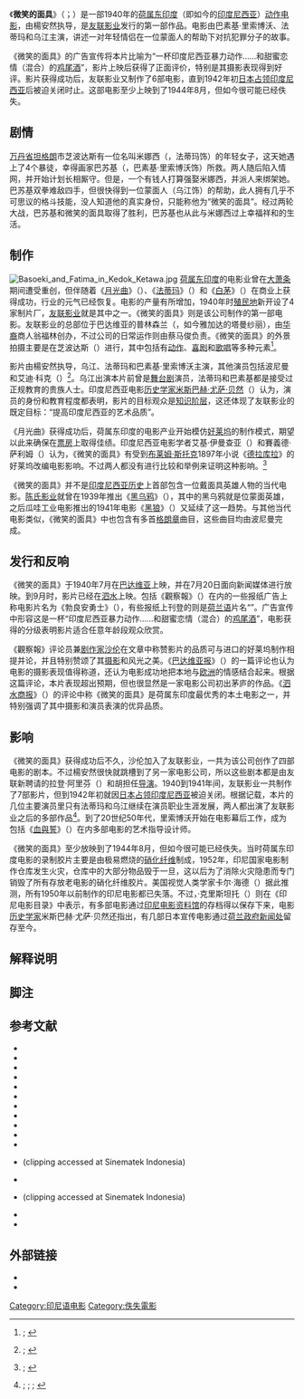 {{Infobox film
| name           = 微笑的面具
| image          = Kedok Ketawa ad.jpg
| border         = 
| alt            = 广告
| caption        = [[泗水_(印尼)|泗水]]一家报纸上刊登的《微笑的面具》广告
| director       = 楊安然
| producer       =
| writer         =
| screenplay     = 
| story          = 
| based on       = <!-- {{based on|title of the original work|writer of the original work}} -->
| narrator       = 
| starring       ={{plain list|
*乌江
*法蒂玛（{{lang|en|Fatimah}}）
*巴素基·里索博沃（{{lang|en|Basoeki Resobowo}}）
}}
| music          = S·波尼曼（{{lang|id|S Poniman}}）
| cinematography = 
| editing        = 
| studio         = [[友联影业|友联影业]]
| distributor    = 
| released       = {{Film date|df=yes|1940|07||荷属东印度}}
| runtime        = 
| country        = [[荷属东印度|荷属东印度]]
| language       = 印尼语
| budget         = 
| gross          = 
}}
《'''微笑的面具'''》（{{lang-id|''Kedok Ketawa''}}；{{lang-nl|''Het Lachende Masker''}}）是一部1940年的[[荷属东印度|荷属东印度]]（即如今的[[印度尼西亚|印度尼西亚]]）[[动作片|动作电影]]，由楊安然执导，是[[友联影业|友联影业]]发行的第一部作品。电影由巴素基·里索博沃、法蒂玛和乌江主演，讲述一对年轻情侣在一位蒙面人的帮助下对抗犯罪分子的故事。

《微笑的面具》的广告宣传将本片比喻为“一杯印度尼西亚暴力动作……和甜蜜恋情（混合）的[[鸡尾酒|鸡尾酒]]”{{sfn|Soerabaijasch Handelsblad 1940, (untitled)}}，影片上映后获得了正面评价，特别是其摄影表现得到好评。影片获得成功后，友联影业又制作了6部电影，直到1942年初[[印度尼西亚日据时期|日本占领印度尼西亚]]后被迫关闭时止。这部电影至少上映到了1944年8月，但如今很可能已经佚失。
{{Spoken Wikipedia|Zh-tw-微笑的面具.ogg|2016年|1月14日|臺灣漢語}}

== 剧情 ==
[[万丹省|万丹省]][[坦格朗|坦格朗]]市芝波达斯有一位名叫米娜西（{{lang|id|Minarsih}}，法蒂玛饰）的年轻女子，这天她遇上了4个暴徒，幸得画家巴苏基（{{lang|id|Basuki}}，巴素基·里索博沃饰）所救。两人随后陷入情网，并开始计划长相厮守。但是，一个有钱人打算强娶米娜西，并派人来绑架她。巴苏基双拳难敌四手，但很快得到一位蒙面人（乌江饰）的帮助，此人拥有几乎不可思议的格斗技能，没人知道他的真实身份，只能称他为“微笑的面具”。经过两轮大战，巴苏基和微笑的面具取得了胜利，巴苏基也从此与米娜西过上幸福祥和的生活。{{sfn|Soerabaijasch Handelsblad 1940, Kedok Ketawa}}

== 制作 ==
[[File:Basoeki_and_Fatima_in_Kedok_Ketawa.jpg|thumb]]
[[荷属东印度|荷属东印度]]的电影业曾在[[大萧条|大萧条]]期间遭受重创，但伴随着《[[月光曲_(電影)|月光曲]]》（{{lang|id|''Terang Boelan''}}）、《[[法蒂玛_(1938年电影)|法蒂玛]]》（{{lang|id|''Fatima''}}）和《[[白茅_(電影)|白茅]]》（{{lang|id|''Alang-Alang''}}）在商业上获得成功，行业的元气已经恢复。电影的产量有所增加，1940年时[[殖民地|殖民地]]新开设了4家制片厂，[[友联影业|友联影业]]就是其中之一{{sfn|Biran|2009|p=205}}。《微笑的面具》则是该公司制作的第一部电影{{sfn|Biran|2009|p=232}}。友联影业的总部位于巴达维亚的普林森兰（{{lang|en|Prinsenlaan}}，如今雅加达的塔曼纱丽），由[[印度尼西亚华人|华裔]]商人翁福林创办，不过公司的日常运作则由蔡马俊负责{{Sfn|Biran|2009|pp=205, 232–233}}。《微笑的面具》的外景拍摄主要是在芝波达斯（{{lang|en|Cibodas}}）进行，其中包括有[[动作片|动作]]、[[喜剧片|喜剧]]和[[歌舞片|歌唱]]等多种元素<ref>{{harvnb|Pemandangan 1940, (untitled)}}; {{harvnb|Soerabaijasch Handelsblad 1940, Kedok Ketawa}}</ref>。

影片由楊安然执导，乌江、法蒂玛和巴素基·里索博沃主演，其他演员包括波尼曼和艾迪·科克（{{lang|en|Eddy Kock}}）<ref>{{harvnb|Soerabaijasch Handelsblad 1940, (untitled)}}; {{harvnb|Filmindonesia.or.id, Kedok Ketawa}}</ref>。乌江出演本片前曾是[[舞台剧|舞台剧]]演员，法蒂玛和巴素基都是接受过正规教育的贵族人士{{efn|来源中称法蒂玛接受过教育，但没有没有说明教育程度和所学专业，巴素基之前曾是[[教师|教师]]。{{harvtxt|Biran|2009|p=244}}}}。印度尼西亚电影[[历史学家|历史学家]][[米斯巴赫·尤萨·贝然|米斯巴赫·尤萨·贝然]]（{{lang|en|Misbach Yusa Biran}}）认为，演员的身份和教育程度都表明，影片的目标观众是[[知识阶层|知识阶层]]，这还体现了友联影业的既定目标：“提高印度尼西亚的艺术品质”{{efn|原文为：“……buat mengangkat derajatnya kesenian Indonesia.”}}{{Sfn|Biran|2009|pp=232–233, 244}}。

《月光曲》获得成功后，荷属东印度的电影产业开始模仿[[好莱坞|好莱坞]]的制作模式，期望以此来确保在[[票房|票房]]上取得佳绩。印度尼西亚电影学者艾基·伊曼查亚（{{lang|en|Ekky Imanjaya}}）和賽義德·萨利姆（{{lang|en|Said Salim}}）认为，《微笑的面具》有受到[[布莱姆·斯托克|布莱姆·斯托克]]1897年小说《[[德拉库拉_(小说)|德拉库拉]]》的好莱坞改编电影影响。不过两人都没有进行比较和举例来证明这种影响。<ref>{{harvnb|Imanjaya|2006|p=38}}; {{harvnb|Said|1992|p=102}}</ref>

《微笑的面具》并不是[[印度尼西亚历史|印度尼西亚历史]]上首部包含一位戴面具英雄人物的当代电影。[[陈氏影业|陈氏影业]]就曾在1939年推出《[[黑乌鸦|黑乌鸦]]》（{{lang|id|''Gagak Item''}}），其中的黑乌鸦就是位蒙面英雄{{sfn|Biran|2009|pp=175–176}}，之后瓜哇工业电影推出的1941年电影《[[黑狼_(1941年电影)|黑狼]]》（{{lang|id|''Srigala Item''}}）又延续了这一趋势{{sfn|Biran|2009|p=274}}。与其他当代电影类似，《微笑的面具》中也包含有多首[[格朗章|格朗章]]曲目，这些曲目均由波尼曼完成{{sfn|Biran|2009|p=232}}。

== 发行和反响 ==
《微笑的面具》于1940年7月在[[雅加达|巴达维亚]]上映{{sfn|Biran|2009|p=232}}，并在7月20日面向新闻媒体进行放映{{sfn|Bataviaasch Nieuwsblad 1940, Filmaankondiging Cinema Palace}}。到9月时，影片已经在[[泗水_(印尼)|泗水]]上映{{sfn|Soerabaijasch Handelsblad 1940, (untitled)}}。包括《觀察報》（{{lang|id|''Pemandangan''}}）在内的一些报纸广告上称电影片名为《勃良安勇士》（{{lang|id|''Pendekar dari Preanger''}}）{{sfn|Filmindonesia.or.id, Kedok Ketawa}}，有些报纸上刊登的则是[[荷兰语|荷兰语]]片名“{{lang|nl|''Het Lachende Masker''}}”{{sfn|Soerabaijasch Handelsblad 1940, (untitled)}}。广告宣传中形容这是一杯“印度尼西亚暴力动作……和甜蜜恋情（混合）的[[鸡尾酒|鸡尾酒]]”{{efn|原文为：“... een indonesische cocktail van heftige acties ... zoete romantiek”}}，电影获得的分级表明影片适合任意年龄段观众欣赏{{sfn|Soerabaijasch Handelsblad 1940, (untitled)}}。

《觀察報》评论员兼[[剧作家|剧作家]][[沙伦|沙伦]]在文章中称赞影片的品质可与进口的好莱坞制作相提并论，并且特别赞颂了其[[摄影|摄影]]和风光之美{{sfn|Saeoren 1940, (untitled)}}。《[[巴达维亚报|巴达维亚报]]》（{{lang|id|''Bataviaasch Nieuwsblad''}}）的一篇评论也认为电影的摄影表现值得称道，还认为电影成功地把本地与[[欧洲|欧洲]]的情感结合起来。根据这篇评论，本片表现超出预期，但也很显然是一家电影公司初出茅庐的作品{{sfn|Bataviaasch Nieuwsblad 1940, Filmaankondiging Cinema Palace}}。《[[泗水商报|泗水商报]]》（{{lang|id|''Soerabaijasch Handelsblad''}}）的评论中称《微笑的面具》是荷属东印度最优秀的本土电影之一，并特别强调了其中摄影和演员表演的优异品质{{sfn|Soerabaijasch Handelsblad 1940, Kedok Ketawa}}。

== 影响 ==
《微笑的面具》获得成功后不久，沙伦加入了友联影业，一共为该公司创作了四部电影的剧本。不过楊安然很快就跳槽到了另一家电影公司，所以这些剧本都是由友联新聘请的拉登·阿里芬（{{lang|en|Raden Ariffien}}）和胡担任[[导演|导演]]{{sfn|Biran|2009|p=233}}。1940到1941年间，友联影业一共制作了7部影片，但到1942年初就因[[印度尼西亚日据时期|日本占领印度尼西亚]]被迫关闭{{sfn|Biran|2009|p=233}}。根据记载，本片的几位主要演员里只有法蒂玛和乌江继续在演员职业生涯发展，两人都出演了友联影业之后的多部作品<ref>{{harvnb|Filmindonesia.or.id, Basuki Resobowo}}; {{harvnb|Filmindonesia.or.id, Eddy Kock}}; {{harvnb|Filmindonesia.or.id, Oedjang}}; {{harvnb|Filmindonesia.or.id, RS Fatimah}}</ref>。到了20世纪50年代，里索博沃开始在电影幕后工作，成为包括《[[血與誓|血與誓]]》（{{lang|id|''Darah dan Doa''}}）在内多部电影的艺术指导设计师{{sfn|Filmindonesia.or.id, Basuki Resobowo}}。

《微笑的面具》至少放映到了1944年8月{{sfn|Tjahaja 1944, (untitled)}}，但如今很可能已经佚失。当时荷属东印度电影的录制胶片主要是由极易燃烧的[[硝化纤维|硝化纤维]]制成，1952年，印尼国家电影制作仓库发生火灾，仓库中的大部分物品毁于一旦，这以后为了消除火灾隐患而专门销毁了所有存放老电影的硝化纤维胶片{{sfn|Biran|2012|p=291}}。美国视觉人类学家卡尔·海德（{{lang|en|Karl G. Heider}}）据此推测，所有1950年以前制作的印尼电影都已失落{{sfn|Heider|1991|p=14}}。不过，{{lang|en|J·B}}·克里斯坦托（{{lang|en|J.B. Kristanto}}）则在《印尼电影目录》中表示，有多部电影通过[[印尼电影资料馆|印尼电影资料馆]]的存档得以保存下来，电影[[历史学家|历史学家]]米斯巴赫·尤萨·贝然还指出，有几部日本宣传电影通过[[荷兰政府新闻处|荷兰政府新闻处]]留存至今{{sfn|Biran|2009|p=351}}。

== 解释说明 ==
{{portal box|电影|荷兰}}
{{notelist|iger=}}

== 脚注 ==
{{reflist|25em}}

== 参考文献 ==
{{refbegin|40em}}
* {{cite web|title=Basuki Resobowo |deadurl=yes |url=http://filmindonesia.or.id/movie/name/nmp4b9bad61e04d1_basuki-resobowo/filmography |work=filmindonesia.or.id |publisher=Konfiden Foundation |location=Jakarta |accessdate=2014-09-21 |archiveurl=https://web.archive.org/web/20140422232530/http://filmindonesia.or.id/movie/name/nmp4b9bad61e04d1_basuki-resobowo/filmography |archivedate=2014-04-22 |ref={{sfnRef|Filmindonesia.or.id, Basuki Resobowo}} }}
*{{cite book | title = Sejarah Film 1900–1950: Bikin Film di Jawa | last = Biran | first = Misbach Yusa | publisher = Komunitas Bamboo working with the Jakarta Art Council | year = 2009 | isbn = 978-979-3731-58-2 | ref = harv}}
*{{cite book | title = Indonesia dalam Arus Sejarah: Masa Pergerakan Kebangsaan | last = Biran | first = Misbach Yusa | chapter = Film di Masa Kolonial | publisher = Ministry of Education and Culture | year = 2012 | volume = V | pages = 268–293 | isbn = 978-979-9226-97-6 | ref = harv}}
* {{cite web | title = Eddy Kock | url = http://filmindonesia.or.id/movie/name/nmp4c330a3f5208c_eddy-kock/filmography | work = filmindonesia.or.id | publisher = Konfiden Foundation | location = Jakarta | accessdate = 2014-09-21 | archiveurl = https://web.archive.org/web/20140726100153/http://filmindonesia.or.id/movie/name/nmp4c330a3f5208c_eddy-kock/filmography | archivedate = 2014-07-26 | ref = {{sfnRef|Filmindonesia.or.id, Eddy Kock}}}}
*{{cite news | title = Filmaankondiging Cinema Palace: Kedok Ketawa | url = http://kranten.delpher.nl/nl/view/index?image=ddd%3A011123209%3Ampeg21%3Aa0061 | work = Bataviaasch Nieuwsblad | location = Batavia | page = 3 | date = 1940-07-20 | accessdate = 2014-09-21 | ref = {{sfnRef|Bataviaasch Nieuwsblad 1940, Filmaankondiging Cinema Palace}} | archive-date = 2014-04-24 | archive-url = https://web.archive.org/web/20140424003554/http://kranten.delpher.nl/nl/view/index?image=ddd%3A011123209%3Ampeg21%3Aa0061 | dead-url = yes }}
*{{cite book | url = http://books.google.com.hk/books?id=m4DVrBo91lEC&redir_esc=y&hl=zh-CN&sourceid=cndr | title = Indonesian Cinema: National Culture on Screen | isbn = 978-0-8248-1367-3 | last = Heider | first = Karl G | year = 1991 | publisher = University of Hawaii Press | location = Honolulu | ref = harv}}
*{{cite book | url = http://books.google.com.hk/books?id=sl92GYNaKJIC&redir_esc=y&hl=zh-CN&sourceid=cndr | title = A to Z about Indonesian Film | isbn = 978-979-752-367-1 | last = Imanjaya | first = Ekky | ref = harv | publisher = Mizan | location = Bandung | year = 2006}}
*{{cite news | title = Kedok Ketawa | url = http://kranten.delpher.nl/nl/view/index?image=ddd%3A011122119%3Ampeg21%3Aa0188 | work = Soerabaijasch Handelsblad | location = Surabaya | page = 10 | date = 1940-09-12 | accessdate = 2014-09-21 | ref = {{sfnRef|Soerabaijasch Handelsblad 1940, Kedok Ketawa}} | archive-date = 2014-04-24 | archive-url = https://web.archive.org/web/20140424004459/http://kranten.delpher.nl/nl/view/index?image=ddd%3A011122119%3Ampeg21%3Aa0188 | dead-url = yes }}
* {{cite web | title = Kedok Ketawa | url = http://filmindonesia.or.id/movie/title/lf-k011-40-254387_kedok-ketawa | work = filmindonesia.or.id | publisher = Konfiden Foundation | location = Jakarta | accessdate = 2014-09-21 | archiveurl = https://web.archive.org/web/20140719000802/http://filmindonesia.or.id/movie/title/lf-k011-40-254387_kedok-ketawa | archivedate = 2014-07-19 | ref = {{sfnRef|Filmindonesia.or.id, Kedok Ketawa}}}}
* {{cite web | title = Oedjang | url = http://filmindonesia.or.id/movie/name/nmp4b99ab644c6ce_oedjang/filmography | work = filmindonesia.or.id | publisher = Konfiden Foundation | location = Jakarta | accessdate = 2014-09-21 | archiveurl = https://web.archive.org/web/20140521032105/http://filmindonesia.or.id/movie/name/nmp4b99ab644c6ce_oedjang/filmography | archivedate = 2014-05-21 | ref = {{sfnRef|Filmindonesia.or.id, Oedjang}}}}
* {{cite web | title = RS Fatimah | url = http://filmindonesia.or.id/movie/name/nmp4b99ab46e14de_rs-fatimah/filmography | work = filmindonesia.or.id | publisher = Konfiden Foundation | location = Jakarta | accessdate = 2014-09-21 | archiveurl = https://web.archive.org/web/20140726113015/http://filmindonesia.or.id/movie/name/nmp4b99ab46e14de_rs-fatimah/filmography | archivedate = 2014-07-26 | ref = {{sfnRef|Filmindonesia.or.id, RS Fatimah}}}}
*{{cite news | title = Film 'Kedok Ketawa' | work = Pemandangan | location = Jakarta | page = n.p | last = Saeroen | date = 1940-07-19 | ref = {{sfnRef|Saeoren 1940, (untitled)}}}} (clipping accessed at Sinematek Indonesia)
*{{cite journal | first = Salim | last = Said | work = East-West Film Journal | ref = harv | date = 1992-07 | volume = 6 | issue = 2 | pages = 99–115 | issn = 0891-6780 | url = http://books.google.com.hk/books?id=0g0nAQAAIAAJ&redir_esc=y&hl=zh-CN&sourceid=cndr | title = The Rise of the Indonesian Film Industry}}
*{{cite news | title = (Untitled) | work = Pemandangan | location = Jakarta | page = n.p | date = 1940-08-07 | ref = {{sfnRef|Pemandangan 1940, (untitled)}}}} (clipping accessed at Sinematek Indonesia)
*{{cite news | title = (Untitled) | url = http://kranten.delpher.nl/nl/view/index?image=ddd%3A011122121%3Ampeg21%3Aa0122 | work = Soerabaijasch Handelsblad | location = Surabaya | page = 7 | date = 1940-09-13 | accessdate = 2014-09-21 | ref = {{sfnRef|Soerabaijasch Handelsblad 1940, (untitled)}} }}{{Dead link}}
*{{cite news|title=(Untitled) |date=1944-08-08 |accessdate=2014-09-21 |page=2 |url=http://niod.x-cago.com/maleise_kranten/article.do?code=Niod104&date=19440808&id=104-19440808-002018&words=Kedok%20Ketawa%20kedok%20ketawa |work=Tjahaja |location=Bandung |ref={{sfnRef|Tjahaja 1944, (untitled)}} |deadurl=yes |archiveurl=https://web.archive.org/web/20140728011543/http://niod.x-cago.com/maleise_kranten/article.do?code=Niod104&date=19440808&id=104-19440808-002018&words=Kedok%20Ketawa%20kedok%20ketawa |archivedate=2014-07-28 }}
{{refend}}

== 外部链接 ==
*{{IMDb title|1341199}}
*{{Commons category-inline|Kedok Ketawa}}

[[Category:印尼语电影|Category:印尼语电影]]
[[Category:佚失電影|Category:佚失電影]]
{{Good article}}